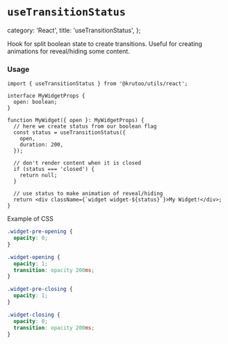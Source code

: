 
<UseTransitionStatusDemo />

# `useTransitionStatus`

  category: 'React',
  title: 'useTransitionStatus',
};

Hook for split boolean state to create transitions.
Useful for creating animations for reveal/hiding some content.

### Usage

```tsx
import { useTransitionStatus } from '@krutoo/utils/react';

interface MyWidgetProps {
  open: boolean;
}

function MyWidget({ open }: MyWidgetProps) {
  // here we create status from our boolean flag
  const status = useTransitionStatus({
    open,
    duration: 200,
  });

  // don't render content when it is closed
  if (status === 'closed') {
    return null;
  }

  // use status to make animation of reveal/hiding
  return <div className={`widget widget-${status}`}>My Widget!</div>;
}
```

Example of CSS

```css
.widget-pre-opening {
  opacity: 0;
}

.widget-opening {
  opacity: 1;
  transition: opacity 200ms;
}

.widget-pre-closing {
  opacity: 1;
}

.widget-closing {
  opacity: 0;
  transition: opacity 200ms;
}
```
